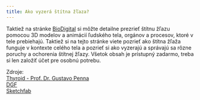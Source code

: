 ```yaml
---
title: Ako vyzerá štítna žľaza?
---
```



<SFEmbed />

Taktiež na stránke [BioDigital](www.human.biodigital.com) si môžte detailne prezrieť štítnu žľazu pomocou 3D modelov a animácií ľudského tela, orgánov a procesov, ktoré v tele prebiehajú. Taktiež si na tejto stránke viete pozrieť ako štítna žľaža funguje v kontexte celého tela a pozrieť si ako vyzerajú a správajú sa rôzne poruchy a ochorenia štítnej žľazy. Všetok obsah je prístupný zadarmo, treba si len založiť účet pre osobnú potrebu.

Zdroje:  
[Thyroid - Prof. Dr. Gustavo Penna](https://sketchfab.com/3d-models/tireoide-thyroid-prof-dr-gustavo-penna-5238a9dfeee4455d84ffc03211aa8798?utm_medium=embed&utm_campaign=share-popup&utm_content=5238a9dfeee4455d84ffc03211aa8798)  
[DGF](https://sketchfab.com/DGF?utm_medium=embed&utm_campaign=share-popup&utm_content=5238a9dfeee4455d84ffc03211aa8798)  
[Sketchfab](https://sketchfab.com?utm_medium=embed&utm_campaign=share-popup&utm_content=5238a9dfeee4455d84ffc03211aa8798)
